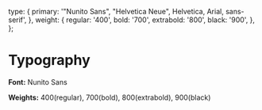 
<!-- Custom-MDX-Documentation.mdx -->




  type: {
    primary: '"Nunito Sans", "Helvetica Neue", Helvetica, Arial, sans-serif',
  },
  weight: {
    regular: '400',
    bold: '700',
    extrabold: '800',
    black: '900',
  },
};



# Typography

**Font:** Nunito Sans

**Weights:** 400(regular), 700(bold), 800(extrabold), 900(black)

<Typeset
  fontSizes={fontSizes}
  fontWeight={typography.weight.black}
  sampleText={SampleText}
  fontFamily={typography.type.primary}
/>
